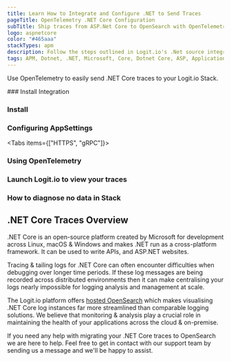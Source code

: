 ```yaml
---
title: Learn How to Integrate and Configure .NET to Send Traces
pageTitle: OpenTelemetry .NET Core Configuration
subTitle: Ship traces from ASP.Net Core to OpenSearch with OpenTelemetry
logo: aspnetcore
color: "#465aaa"
stackTypes: apm
description: Follow the steps outlined in Logit.io's .Net source integrations to ship traces from ASP.Net Core to OpenSearch with OpenTelemetry.
tags: APM, Dotnet, .NET, Microsoft, Core, Dotnet Core, ASP, Application Performance Monitoring, Apm, Dotnetcore, Grpc, Https
---
```


Use OpenTelemetry to easily send .NET Core traces to your Logit.io Stack.

<Steps>
  ### Install Integration
  <InstallIntegration/>
  
  ### Install

  <InstallOtel />

  ### Configuring AppSettings

  <Tabs items={["HTTPS", "gRPC"]}>
  
  <Tab>
    <ConfigureOtel protocol="https" port="@opentelemetry.httpsPort" />
  </Tab>

  <Tab>
    <ConfigureOtel protocol="grpc" port="@opentelemetry.grpcPort" />
  </Tab>

  </Tabs>

  ### Using OpenTelemetry

  <UsingOtel />

  ### Launch Logit.io to view your traces

  <LaunchVisualizer type="apm" />

  ### How to diagnose no data in Stack

  <DiagnoseNoData />

</Steps>

## .NET Core Traces Overview

.NET Core is an open-source platform created by Microsoft for development 
across Linux, macOS & Windows and makes .NET run as a cross-platform 
framework. It can be used to write APIs, and ASP.NET websites.

Tracing & tailing logs for .NET Core can often encounter difficulties when 
debugging over longer time periods. If these log messages are being 
recorded across distributed environments then it can make centralising your 
logs nearly impossible for logging analysis and management at scale.

The Logit.io platform offers [hosted OpenSearch](https://logit.io/platform/features/hosted-opensearch) 
which makes visualising .NET Core log instances far more streamlined than comparable 
logging solutions. We believe that monitoring & analysis play a crucial role 
in maintaining the health of your applications across the cloud & on-premise.

If you need any help with migrating your .NET Core traces to OpenSearch we are 
here to help. Feel free to get in contact with our support team by sending us a message 
<IntercomButton text="via live chat" /> and we'll be happy to assist.